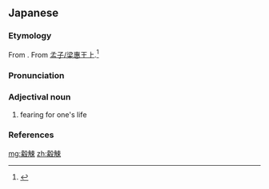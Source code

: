 ==Japanese==
{{ja-kanjitab|こく|そく|yomi=o}}

===Etymology===
From {{etyl|lzh|ja|sort=こくそく}}. From [[wikisource:zh:孟子/梁惠王上|孟子/梁惠王上]].<ref name="DJR">{{R:Daijirin}}</ref>

===Pronunciation===
{{ja-pron|yomi=o|こくそく|acc=0|acc_ref=DJR}}

===Adjectival noun===
{{ja-adj|infl=tari|こくそく}}

# fearing for one's life

===References===
<references/>

[[mg:觳觫]]
[[zh:觳觫]]